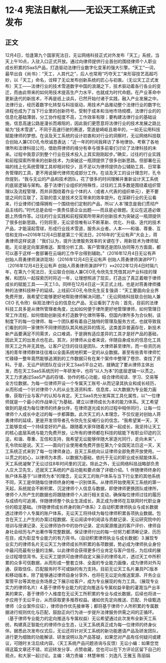 # 12·4 宪法日献礼——无讼天工系统正式发布
## 正文
12月4日，恰逢第九个国家宪法日，无讼网络科技正式对外发布「天工」系统，当天上午10点，入驻入口正式开放。通过向律师提供行业首创的围绕律师个人职业成长积累的SaaS产品，打造驱动法律行业数字化变革的强大引擎。“天工”一词，最早出自《尚书》：“天工，人其代之”，后人也常用“巧夺天工”来形容技艺高超巧妙，以「天工」命名，诠释了无讼发布创新系统的匠心与初衷。（无讼天工正式发布）天工——法律行业的技术雪道数字中国的浪潮之下，技术驱动着各行各业的变迁，而由此带来的如何用技术提高生产力水平，也就成为时代命题。在产业革命中更新迭代的新技术，不再是纸上谈兵，已然开始付诸于实践，融入产业发展之中。法律行业，经历着数字化转型与科技驱动，用技术产品推动整个法律行业的数字化进程也成为了当下行业里的创新符号。受制于成本和当地市场规模，法律行业的的信息化基础薄弱，分工协作程度不高，工作效率有限；要构建法律行业的基础设施，信息高速公路是漫长而艰阻的，因此我们更愿意将法律行业的技术发展之路比喻为“技术雪道”。不同于高速行驶的赛道，雪道是崎岖且艰辛的，一如无讼用科技赋能律师的梦想。在谈及天工系统的设计初衷和对行业的洞察时，无讼网络科技联合创始人兼CEO孔令欣诚恳表达：“近一年的时间我拜访了多地律协，考察了各地律所和法律科技公司，借助蒋律师的缘分有幸与很多前辈们讨论了法律科技的未来。过程中我意识到整个行业在技术投入上其实刚刚起步。”确实，过往的行业实践和前程探索所带来的创新技术，为突破这一瓶颈提供了很多创新思路。但部署在云端的线上化系统管理工具却相对较少，且不足以为律师提供办公辅助工具、日常事务管理的工具，更不用说替代律师完成部分工作。在谈及天工的设计理念时，孔令欣提到，“我与无讼的产品和技术团队，花了很多的时间理解并重新设计天工系统的底层逻辑与架构。基于法律行业组织的特殊性，过往的工具多数是围绕着组织管理以及流程管理，而并非围绕着作业个体的人（或者人代表的组织单元），更不要提之间的互联了，互联的意义是技术交互带来的效率提升。在深耕行业的无讼看来，行业律师们值得拥有一个围绕他们定制的产品，所以‘人本’理念是我们贯彻产品主线的。”时代总是会给一类责任感企业出题——而且是必做题。无讼在这道必做题上热情作答。过往的行业实践和前程探索所带来的创新技术为突破这一瓶颈提供了很多创新思路。行则将至，无讼坚信唯有以不断革新、优化、升级、迭代的技术产品，才能滚起雪球，形成行业技术雪道，服务从业者。人本——和谐、尊重、互信和支持»»2016年12月4日那是第三个宪法日，2016年的“无讼有声”大会上，蒋勇律师这样说道：“我们认为，提升法律服务效率的关键在于，用新技术为律师赋能。无论是定向案源推送、案情分析工具、客户管理还是团队协同等方方面面，都可以基于这样一套部署在云端的工作平台得到辅助。”（2016年12月4日无讼有声  创始人蒋勇律师演讲现场）（2016年12月4日无讼有声  创始人蒋勇律师演讲PPT）（2016年12月4日无讼有声  创始人蒋勇律师演讲PPT）»»2022年12月4日时隔六年，在第九个宪法日，无讼联合创始人兼CEO孔令欣先生凭借其对产业科技的理解，和团队一起探索历时将近一年，让理想照进了现实，打造出了真正着眼于律师成长的赋能工具——天工1.0。同样在12月4日这一天正式上线，也是对蒋勇律师播种的法律科技种子的延续。上线前CEO孔令欣先生反复强调：“天工要面向全业界免费开放，我希望它能够更好地帮助律师解决问题。”（无讼网络科技联合创始人兼CEO  孔令欣）纵观法律行业的信息化产品，无讼看到了方向：首先，目前的法律科技工具多是从律所管理者角度，比如如何便于律所更好地管理律师，如何管理日常工作流程，如何借助创新技术打造数字化律所等等。但国内律所多为合伙制，该制度下的每一位律师、每一个团队都有着自己独特的管理及服务方式，也就导致我们看到的同一家律所不同律师团队其风格迥异的情况。这类差异普遍存在，新技术新产品要满足不同需求，众口难调，于是拥有适应差异的工具才是好产品的基础，因此天工的出发点也在此。其次，对律师从业者来说，伴随自身成长的信息化工具除天工之外并无其他。让客户记住的往往是团队、大律师甚至律所，而一些资历尚浅的青年律师群体往往难以全面系统地积累一定的从业数据。甚至有些青年律师忙忙碌碌一整年竟然能够追溯到的工作数据只有在某个案件中整理了卷宗、查找了资料。于是，无讼产研团队在设计天工SaaS平台之初，就确定了要从律师主体出发，而在天工SaaS系统历时一年研发中，也将“以人为本”的底层逻辑一以贯之。天工力求通过SaaS产品的存储、协作的核心功能，结合律师阅读、学习、交易等全方位数据，为每一位律师开设一个专属天工账号-从而记录其执业和成长经历，从而形成一个针对律师个人的从业生涯资料库、信息库，以大数据为专业能力画像，获取行业与客户的认知与肯定。天工SaaS充分发挥其工具化属性，以“一位律师就是一个最小的作战单元”为基础，建立以律师成长为本的能力体系。天工希望做到的是成为每位律师的终身伙伴，在律师逐光成长的过程中相伴同行，让每一位律师个人成长中走过的每一步都算数。此次天工的人本理念，不仅仅是对创始人蒋勇律师的延续，更是开发领导者孔令欣先生反哺行业的信念。“我希望某一天，天工能够变成一个持续变好的产品，跟随着大家伴随着大家一起成长，我坚持让天工的核心底层系统与能力免费开放，让所有的律师都在科技的赋能下有职业印迹的沉淀。和谐、尊重、互信和支持，我希望无讼能够伴随大家逐光同行，走向未来”，孔令欣如是说。天工——面向行业使用者免费开放在第九个全国宪法日这一天，天工系统正式来到了每一位律师身边，且天工系统向认证律师全部免费开放使用。一以贯之的初心，以律师为本质、以数据为基础，依托于无讼的职业成长赋能体系，天工系统凝聚了无讼过往8年时间里的沉淀。除此之外，无讼网络科技战略部负责人庄大卫先生，还就天工系统的产品功能和要点做了详细介绍。1. 伴随律师终身的账户体系基于“以律师为本”的理念，无讼天工的账户体系与当下行业里的其他系统不同，天工是伴随每位律师终身的唯一识别体系。从律师开始使用天工系统的第一天起，系统就会不断积累、沉淀律师个人信息与数据，即使律师更换团队或律所，律师个人所产生的数据也将跟随律师个人进行相关变动，确保每位律师过往的履历与成绩均可追溯，伴随律师整个执业生涯成长，真正成为律师在互联网时代职业身份的稳定基础。（伴随律师成长终身的账户体系）2.自动积累律师执业与成长数据透过律师个人专属的账户体系，无讼天工将持续为每位律师积累各项执业数据。包含在天工上产生的办案过程数据、无讼阅读中的阅读与贡献记录、无讼研究院中的培训与授课记录、无讼律师协作中的协作记录、定向案源推送的客户评价、律师自身社会经历与产出著作等完整数据。保证律师付出的每一份努力都清晰记录，历历在目，成为彰显专业能力的有力背书。（自动积累律师执业与成长数据）3.展现专业实力的律师名片无讼天工为律师成长所积累的各项数据，势必成为律师执业身份中最闪亮最有分量的注解。以此律师会获得更多行业肯定与客户信任，为后续的展业过程增信背书。无讼天工提供可由律师自定义展示的律师名片，透过天工中所积累的众多可信数据，从而形成一整套立体、全面的专业能力画像，成为律师对外沟通、获取信任、匹配服务时不可或缺的有力支持。目前无讼天工名片兼具PC版本和移动版本，除了能够通过律师自身分享外，也将在无讼定向推送案源、开务企业案管平台等其他业务场景之下展示给客户，成为专业展现的有力工具。（展现专业实力的律师名片）4.基于律师专业能力的定向推送与专属权益辛勤的灌溉当产出丰美的果实，基于律师个人维度在无讼天工所积累的专业与成长数据，后续也将进一步应用于无讼平台，从而获取更多推荐权益。诸如优先定向推送、匹配、升级甄选律师（企业案件应征），律师协作优先接单等；都将基于律师个人所积累的专属数据进行规则优化与匹配，鼓励正向行为进一步提升法律服务供需之间的正循环。（基于律师专业能力的定向推送与专属权益）无讼希望通过此次发布全新天工系统，构建真正智能化的律师作业生态，让天工系统真正成为每一位律师的终身伙伴。据悉此次发布仪式后，无讼还将针对天工系统的新功能邀请产品及研发团队，进行更为细致的功能解读、研发说明以及产品答疑，如果您对产品有任何疑问或建议，可随时关注后续内容。（天工系统产品问题咨询与反馈）无讼小编：如果您觉得这篇文章还不错，欢迎转发分享、点赞收藏，您也可以在下方评论区留下自己的观点，和大家一起讨论。主编：靖力责编：林慧审核：刘逸凡 王雅玉 陈丽娟 